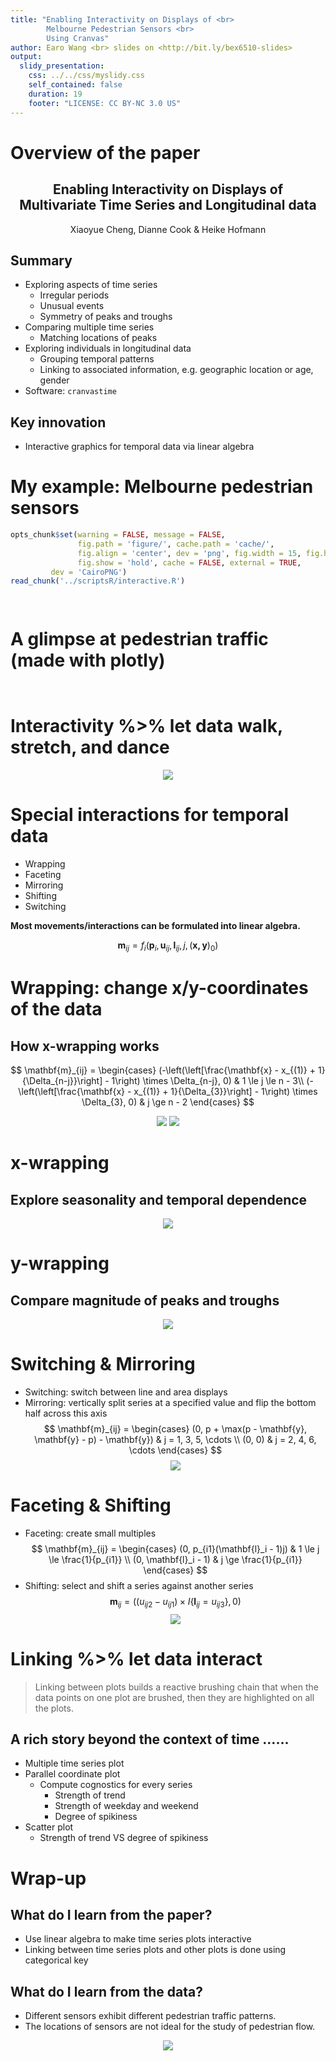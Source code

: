 ```yaml
---
title: "Enabling Interactivity on Displays of <br> 
        Melbourne Pedestrian Sensors <br>
        Using Cranvas"
author: Earo Wang <br> slides on <http://bit.ly/bex6510-slides>
output:
  slidy_presentation:
    css: ../../css/myslidy.css
    self_contained: false
    duration: 19
    footer: "LICENSE: CC BY-NC 3.0 US"
---
```


# Overview of the paper

<!-- <center><img src="figure/cranvas_paper.png" alt="cranvas" style="width: 85%; height: 800px"/></center> -->

<center>
## Enabling Interactivity on Displays of <br> Multivariate Time Series and Longitudinal data
</center>

<center>
Xiaoyue Cheng, Dianne Cook & Heike Hofmann
</center>

## Summary

* Exploring aspects of time series
    + Irregular periods
    + Unusual events
    + Symmetry of peaks and troughs
* Comparing multiple time series
    + Matching locations of peaks
* Exploring individuals in longitudinal data
    + Grouping temporal patterns
    + Linking to associated information, e.g. geographic location or age, gender
* Software: `cranvastime`

## Key innovation

* Interactive graphics for temporal data via linear algebra

# My example: Melbourne pedestrian sensors 

```r
opts_chunk$set(warning = FALSE, message = FALSE,
			   fig.path = 'figure/', cache.path = 'cache/', 
			   fig.align = 'center', dev = 'png', fig.width = 15, fig.height = 8, 
			   fig.show = 'hold', cache = FALSE, external = TRUE,
         dev = 'CairoPNG')
read_chunk('../scriptsR/interactive.R')
```

```r
```

```r
```

# A glimpse at pedestrian traffic (made with plotly)

```r
```

```r
```

# Interactivity %>% let data walk, stretch, and dance

<center>
![](figure/robot_dance.gif)
</center>


# Special interactions for temporal data

+ Wrapping
+ Faceting
+ Mirroring
+ Shifting
+ Switching

**Most movements/interactions can be formulated into linear algebra.**

$$
\mathbf{m}_{ij} = f_{i}(\mathbf{p}_i, \mathbf{u}_{ij}, \mathbf{l}_{ij}, j, 
(\mathbf{x, y})_{0})
$$

# Wrapping: change x/y-coordinates of the data

## How x-wrapping works

  $$
  \mathbf{m}_{ij} = \begin{cases}
  (-\left(\left[\frac{\mathbf{x} - x_{(1)} + 1}{\Delta_{n-j}}\right] - 1\right) 
  \times \Delta_{n-j}, 0) & 1 \le j \le n - 3\\
  (-\left(\left[\frac{\mathbf{x} - x_{(1)} + 1}{\Delta_{3}}\right] - 1\right) 
  \times \Delta_{3}, 0) & j \ge n - 2
  \end{cases}
  $$

  <center>
![](figure/melb0.png)
![](figure/melb1.png)
  </center>

# x-wrapping

## Explore seasonality and temporal dependence 
  <center>
![](figure/xwrapping.gif)
  </center>

# y-wrapping

## Compare magnitude of peaks and troughs 
  <center>
![](figure/ywrapping.gif)
  </center>


# Switching & Mirroring

* Switching: switch between line and area displays
* Mirroring: vertically split series at a specified value and flip the bottom half
  across this axis
  $$
  \mathbf{m}_{ij} = \begin{cases}
  (0, p + \max(p - \mathbf{y}, \mathbf{y} - p) - \mathbf{y}) & j = 1, 3, 5, \cdots \\
  (0, 0) & j = 2, 4, 6, \cdots
  \end{cases}
  $$
      <center>
![](figure/area-mirror.gif)
      </center>

# Faceting & Shifting

* Faceting: create small multiples
  $$
  \mathbf{m}_{ij} = \begin{cases}
  (0, p_{i1}(\mathbf{l}_i - 1)j) & 1 \le j \le \frac{1}{p_{i1}} \\
  (0, \mathbf{l}_i - 1) & j \ge \frac{1}{p_{i1}}
  \end{cases}
  $$
* Shifting: select and shift a series against another series
  $$
  \mathbf{m}_{ij} = ((u_{ij2} - u_{ij1}) \times I\left\{\mathbf{l}_{ij} = u_{ij3}
  \right\}, 0)
  $$
      <center>
![](figure/facet-shift.gif)
      </center>

<!-- ## Manage data or movements? -->
<!--  -->
<!-- * Incremental  -->
<!--   $$ -->
<!--   (\mathbf{x, y})_{s_{t + 1}} = (\mathbf{x, y})_{s_{t}} + \mathbf{m}_{i1} -->
<!--   $$ -->
<!-- * Baseline  -->
<!--   $$ -->
<!--   (\mathbf{x, y})_{s_{t + 1}} = (\mathbf{x, y})_{s_{0}} + \sum_{i, j}\mathbf{m}_{ij} -->
  <!-- $$ -->

# Linking %>% let data interact

> Linking between plots builds a reactive brushing chain that when the data points
on one plot are brushed, then they are highlighted on all the plots.

## A rich story beyond the context of time ......

* Multiple time series plot
* Parallel coordinate plot
    + Compute cognostics for every series
        - Strength of trend
        - Strength of weekday and weekend
        - Degree of spikiness
* Scatter plot
    + Strength of trend VS degree of spikiness

<!-- <center> -->
<!-- <img src="figure/linking.gif" alt="linking" height="85%" width="85%"> -->
<!-- </center> -->


# Wrap-up

## What do I learn from the paper?

* Use linear algebra to make time series plots interactive 
* Linking between time series plots and other plots is done using categorical key

## What do I learn from the data?

* Different sensors exhibit different pedestrian traffic patterns.
* The locations of sensors are not ideal for the study of pedestrian flow.

<center>
![](figure/melb_map.png)
</center>
